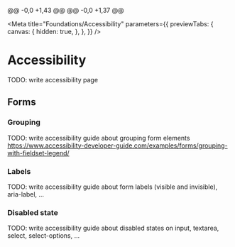 @@ -0,0 +1,43 @@
@@ -0,0 +1,37 @@

<Meta
  title="Foundations/Accessibility"
  parameters={{
    previewTabs: {
      canvas: {
        hidden: true,
      },
    },
  }}
/>

# Accessibility

<div
  style={{
    margin: '0 0 1rem',
    padding: '1rem',
    background: 'red',
    fontWeight: 'bold',
    color: 'white',
  }}
>
  TODO: write accessibility page
</div>

## Forms

### Grouping

TODO: write accessibility guide about grouping form elements
https://www.accessibility-developer-guide.com/examples/forms/grouping-with-fieldset-legend/

### Labels

TODO: write accessibility guide about form labels (visible and invisible), aria-label, ...

### Disabled state

TODO: write accessibility guide about disabled states on input, textarea, select, select-options,
...
